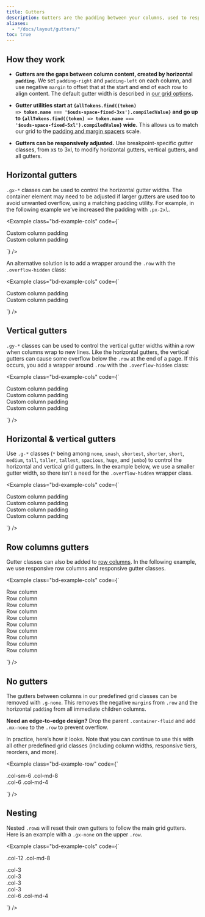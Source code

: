 ```yaml
---
title: Gutters
description: Gutters are the padding between your columns, used to responsively space and align content in the OUDS Web grid system.
aliases:
  - "/docs/layout/gutters/"
toc: true
---
```



## How they work

- **Gutters are the gaps between column content, created by horizontal `padding`.** We set `padding-right` and `padding-left` on each column, and use negative `margin` to offset that at the start and end of each row to align content. The default gutter width is described in [our grid options]([[docsref:/layout/grid#grid-options]]).

- **Gutter utilities start at <code>{allTokens.find((token) => token.name === '$ouds-space-fixed-3xs').compiledValue}</code> and go up to <code>{allTokens.find((token) => token.name === '$ouds-space-fixed-5xl').compiledValue}</code> wide.** This allows us to match our grid to the [padding and margin spacers]([[docsref:/utilities/spacing]]) scale.

- **Gutters can be responsively adjusted.** Use breakpoint-specific gutter classes, from xs to 3xl, to modify horizontal gutters, vertical gutters, and all gutters.

## Horizontal gutters

`.gx-*` classes can be used to control the horizontal gutter widths. The container element may need to be adjusted if larger gutters are used too to avoid unwanted overflow, using a matching padding utility. For example, in the following example we’ve increased the padding with `.px-2xl`.

<Example class="bd-example-cols" code={`<div class="container-fluid px-2xlarge text-center">
    <div class="row gx-jumbo">
      <div class="col">
      <div class="p-large">Custom column padding</div>
      </div>
      <div class="col">
        <div class="p-large">Custom column padding</div>
      </div>
    </div>
  </div>`} />

An alternative solution is to add a wrapper around the `.row` with the `.overflow-hidden` class:

<Example class="bd-example-cols" code={`<div class="container-fluid overflow-hidden text-center">
    <div class="row gx-jumbo">
      <div class="col">
      <div class="p-large">Custom column padding</div>
      </div>
      <div class="col">
        <div class="p-large">Custom column padding</div>
      </div>
    </div>
  </div>`} />

## Vertical gutters

`.gy-*` classes can be used to control the vertical gutter widths within a row when columns wrap to new lines. Like the horizontal gutters, the vertical gutters can cause some overflow below the `.row` at the end of a page. If this occurs, you add a wrapper around `.row` with the `.overflow-hidden` class:

<Example class="bd-example-cols" code={`<div class="container-fluid overflow-hidden text-center">
    <div class="row gy-jumbo">
      <div class="col-6">
        <div class="p-large">Custom column padding</div>
      </div>
      <div class="col-6">
        <div class="p-large">Custom column padding</div>
      </div>
      <div class="col-6">
        <div class="p-large">Custom column padding</div>
      </div>
      <div class="col-6">
        <div class="p-large">Custom column padding</div>
      </div>
    </div>
  </div>`} />

## Horizontal & vertical gutters

Use `.g-*` classes (`*` being among `none`, `smash`, `shortest`, `shorter`, `short`, `medium`, `tall`, `taller`, `tallest`, `spacious`, `huge`, and `jumbo`) to control the horizontal and vertical grid gutters. In the example below, we use a smaller gutter width, so there isn’t a need for the `.overflow-hidden` wrapper class.

<Example class="bd-example-cols" code={`<div class="container-fluid text-center">
    <div class="row g-small">
      <div class="col-6">
        <div class="p-large">Custom column padding</div>
      </div>
      <div class="col-6">
        <div class="p-large">Custom column padding</div>
      </div>
      <div class="col-6">
        <div class="p-large">Custom column padding</div>
      </div>
      <div class="col-6">
        <div class="p-large">Custom column padding</div>
      </div>
    </div>
  </div>`} />

## Row columns gutters

Gutter classes can also be added to [row columns]([[docsref:/layout/grid#row-columns]]). In the following example, we use responsive row columns and responsive gutter classes.

<Example class="bd-example-cols" code={`<div class="container-fluid text-center">
    <div class="row row-cols-2 row-cols-lg-5 g-small g-lg-tallest">
      <div class="col">
        <div class="p-large">Row column</div>
      </div>
      <div class="col">
        <div class="p-large">Row column</div>
      </div>
      <div class="col">
        <div class="p-large">Row column</div>
      </div>
      <div class="col">
        <div class="p-large">Row column</div>
      </div>
      <div class="col">
        <div class="p-large">Row column</div>
      </div>
      <div class="col">
        <div class="p-large">Row column</div>
      </div>
      <div class="col">
        <div class="p-large">Row column</div>
      </div>
      <div class="col">
        <div class="p-large">Row column</div>
      </div>
      <div class="col">
        <div class="p-large">Row column</div>
      </div>
      <div class="col">
        <div class="p-large">Row column</div>
      </div>
    </div>
  </div>`} />

## No gutters

The gutters between columns in our predefined grid classes can be removed with `.g-none`. This removes the negative `margin`s from `.row` and the horizontal `padding` from all immediate children columns.

**Need an edge-to-edge design?** Drop the parent `.container-fluid` and add `.mx-none` to the `.row` to prevent overflow.

In practice, here’s how it looks. Note that you can continue to use this with all other predefined grid classes (including column widths, responsive tiers, reorders, and more).

<Example class="bd-example-row" code={`<div class="row g-none text-center">
    <div class="col-sm-6 col-md-8">.col-sm-6 .col-md-8</div>
    <div class="col-6 col-md-4">.col-6 .col-md-4</div>
  </div>`} />

## Nesting

Nested `.row`s will reset their own gutters to follow the main grid gutters. Here is an example with a `.gx-none` on the upper `.row`.

<Example class="bd-example-cols" code={`<div class="row gx-none text-center">
    <div class="col-12 col-md-8">
      <div>
        <p>.col-12 .col-md-8</p>
        <div class="row">
          <div class="col-3"><div>.col-3</div></div>
          <div class="col-3"><div>.col-3</div></div>
          <div class="col-3"><div>.col-3</div></div>
          <div class="col-3"><div>.col-3</div></div>
        </div>
      </div>
    </div>
    <div class="col-6 col-md-4">
      <div>.col-6 .col-md-4</div>
    </div>
  </div>`} />
